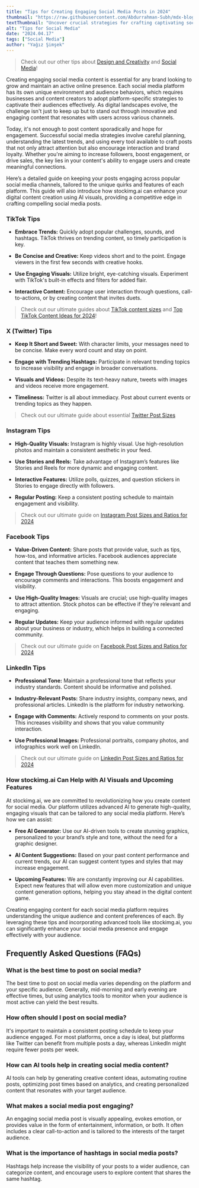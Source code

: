 ```yaml
---
title: "Tips for Creating Engaging Social Media Posts in 2024"
thumbnail: "https://raw.githubusercontent.com/Abdurrahman-Subh/mdx-blog/main/images/influencer.png"
textThumbnail: "Uncover crucial strategies for crafting captivating social media posts across platforms like TikTok, Facebook, LinkedIn, Twitter, and Instagram. Discover how AI tools like stockimg.ai can revolutionize your content creation process with customized AI visuals, automate routine postings, and provide innovative features to amplify your social media approach."
alt: "Tips for Social Media"
date: "2024.04.17"
tags: ["Social Media"]
author: "Yağız Şimşek"
---
```


<CustomImage
    src="https://raw.githubusercontent.com/Abdurrahman-Subh/mdx-blog/main/images/influencer.png"
    alt="an instagram influencer"
/>

> Check out our other tips about [Design and Creativity](https://stockimg.ai/blog/design-and-creativity) and [Social Media](https://stockimg.ai/blog/social-media)!

Creating engaging social media content is essential for any brand looking to grow and maintain an active online presence. Each social media platform has its own unique environment and audience behaviors, which requires businesses and content creators to adopt platform-specific strategies to captivate their audiences effectively. As digital landscapes evolve, the challenge isn't just to keep up but to stand out through innovative and engaging content that resonates with users across various channels.

Today, it's not enough to post content sporadically and hope for engagement. Successful social media strategies involve careful planning, understanding the latest trends, and using every tool available to craft posts that not only attract attention but also encourage interaction and brand loyalty. Whether you're aiming to increase followers, boost engagement, or drive sales, the key lies in your content's ability to engage users and create meaningful connections.

Here’s a detailed guide on keeping your posts engaging across popular social media channels, tailored to the unique quirks and features of each platform. This guide will also introduce how stockimg.ai can enhance your digital content creation using AI visuals, providing a competitive edge in crafting compelling social media posts.

### TikTok Tips

<CustomImage
    src="https://raw.githubusercontent.com/Abdurrahman-Subh/mdx-blog/main/images/dancer-analog.png"
    alt="a young woman dancing in her bedroom"
/>

- **Embrace Trends:** Quickly adopt popular challenges, sounds, and hashtags. TikTok thrives on trending content, so timely participation is key.

- **Be Concise and Creative:** Keep videos short and to the point. Engage viewers in the first few seconds with creative hooks.

- **Use Engaging Visuals:** Utilize bright, eye-catching visuals. Experiment with TikTok's built-in effects and filters for added flair.

- **Interactive Content:** Encourage user interaction through questions, call-to-actions, or by creating content that invites duets.

> Check out our ultimate guides about [TikTok content sizes](https://stockimg.ai/blog/design/tiktok-post-sizes-and-ratios) and [Top TikTok Content Ideas for 2024](https://stockimg.ai/blog/design-and-creativity/top-tiktok-content-ideas-for-2024)!

### X (Twitter) Tips

<CustomImage
    src="https://raw.githubusercontent.com/Abdurrahman-Subh/mdx-blog/main/images/twitter-bubble.png"
    alt="twitter bird"
/>

- **Keep It Short and Sweet:** With character limits, your messages need to be concise. Make every word count and stay on point.

- **Engage with Trending Hashtags:** Participate in relevant trending topics to increase visibility and engage in broader conversations.

- **Visuals and Videos:** Despite its text-heavy nature, tweets with images and videos receive more engagement.

- **Timeliness:** Twitter is all about immediacy. Post about current events or trending topics as they happen.

> Check out our ultimate guide about essential [Twitter Post Sizes](https://stockimg.ai/blog/design/twitter-x-post-sizes-and-ratios)

### Instagram Tips

<CustomImage
    src="https://media.stockimg.ai/image/-vQkpE0YJ8Ig.png"
    alt="long red haired beautiful model, christmas, full body portrait"
/>

- **High-Quality Visuals:** Instagram is highly visual. Use high-resolution photos and maintain a consistent aesthetic in your feed.

- **Use Stories and Reels:** Take advantage of Instagram’s features like Stories and Reels for more dynamic and engaging content.

- **Interactive Features:** Utilize polls, quizzes, and question stickers in Stories to engage directly with followers.

- **Regular Posting:** Keep a consistent posting schedule to maintain engagement and visibility.

> Check out our ultimate guide on [Instagram Post Sizes and Ratios for 2024](https://stockimg.ai/blog/design/instagram-post-sizes-and-ratios)

### Facebook Tips

<CustomImage
    src="https://media.stockimg.ai/image/Kr3LwbCsjL7h.png"
    alt="a happy family"
/>

- **Value-Driven Content:** Share posts that provide value, such as tips, how-tos, and informative articles. Facebook audiences appreciate content that teaches them something new.

- **Engage Through Questions:** Pose questions to your audience to encourage comments and interactions. This boosts engagement and visibility.

- **Use High-Quality Images:** Visuals are crucial; use high-quality images to attract attention. Stock photos can be effective if they're relevant and engaging.

- **Regular Updates:** Keep your audience informed with regular updates about your business or industry, which helps in building a connected community.

> Check out our ultimate guide on [Facebook Post Sizes and Ratios for 2024](https://stockimg.ai/blog/design/facebook-post-sizes-and-ratios)

### LinkedIn Tips

<CustomImage
    src="https://media.stockimg.ai/image/gjgcSv7171A-.png"
    alt="business woman"
/>

- **Professional Tone:** Maintain a professional tone that reflects your industry standards. Content should be informative and polished.

- **Industry-Relevant Posts:** Share industry insights, company news, and professional articles. LinkedIn is the platform for industry networking.

- **Engage with Comments:** Actively respond to comments on your posts. This increases visibility and shows that you value community interaction.

- **Use Professional Images:** Professional portraits, company photos, and infographics work well on LinkedIn.

> Check out our ultimate guide on [Linkedin Post Sizes and Ratios for 2024](https://stockimg.ai/blog/design/linkedin-post-sizes-and-ratios)

### How stockimg.ai Can Help with AI Visuals and Upcoming Features

At stockimg.ai, we are committed to revolutionizing how you create content for social media. Our platform utilizes advanced AI to generate high-quality, engaging visuals that can be tailored to any social media platform. Here’s how we can assist:

- **Free AI Generator:** Use our AI-driven tools to create stunning graphics, personalized to your brand’s style and tone, without the need for a graphic designer.

- **AI Content Suggestions:** Based on your past content performance and current trends, our AI can suggest content types and styles that may increase engagement.

- **Upcoming Features:** We are constantly improving our AI capabilities. Expect new features that will allow even more customization and unique content generation options, helping you stay ahead in the digital content game.

Creating engaging content for each social media platform requires understanding the unique audience and content preferences of each. By leveraging these tips and incorporating advanced tools like stockimg.ai, you can significantly enhance your social media presence and engage effectively with your audience.

## Frequently Asked Questions (FAQs)

### What is the best time to post on social media?

The best time to post on social media varies depending on the platform and your specific audience. Generally, mid-morning and early evening are effective times, but using analytics tools to monitor when your audience is most active can yield the best results.

### How often should I post on social media?

It's important to maintain a consistent posting schedule to keep your audience engaged. For most platforms, once a day is ideal, but platforms like Twitter can benefit from multiple posts a day, whereas LinkedIn might require fewer posts per week.

### How can AI tools help in creating social media content?

AI tools can help by generating creative content ideas, automating routine posts, optimizing post times based on analytics, and creating personalized content that resonates with your target audience.

### What makes a social media post engaging?

An engaging social media post is visually appealing, evokes emotion, or provides value in the form of entertainment, information, or both. It often includes a clear call-to-action and is tailored to the interests of the target audience.

### What is the importance of hashtags in social media posts?

Hashtags help increase the visibility of your posts to a wider audience, can categorize content, and encourage users to explore content that shares the same hashtag.